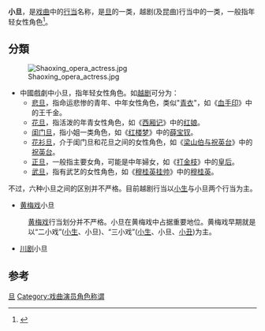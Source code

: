 '''小旦'''，是[[戏曲|戏曲]]中的[[行当|行当]]名称，是[[旦|旦]]的一类，越剧(及昆曲)行当中的一类，一般指年轻女性角色<ref>{{Cite book|title=京剧文化词典|last=黄钧，徐希博主编|first=|publisher=上海：汉语大词典出版社|year=2001.12|isbn=7-5432-0671-4|location=|pages=31-32}}</ref>。

==分類==
[[File:Shaoxing_opera_actress.jpg|thumb]]
* 中國戲劇中小旦，指年轻女性角色。如[[越剧|越剧]]可分为：
** [[悲旦|悲旦]]，指命运悲惨的青年、中年女性角色，类似"[[青衣_(戏剧)|青衣]]"，如《[[血手印|血手印]]》中的王千金。
** [[花旦|花旦]]，指活泼的年青女性角色，如《[[西厢记|西厢记]]》中的[[红娘|红娘]]。
** [[闺门旦|闺门旦]]，指小姐一类角色，如《[[红楼梦|红楼梦]]》中的[[薛宝钗|薛宝钗]]。
** [[花衫旦|花衫旦]]，介于闺门旦和花旦之间的女性角色，如《[[梁山伯与祝英台|梁山伯与祝英台]]》中的[[祝英台|祝英台]]。
** [[正旦|正旦]]，一般指主要女角，可能是中年婦女，如《[[打金枝|打金枝]]》中的[[皇后|皇后]]。
** [[武旦|武旦]]，指有武艺的女性角色，如《[[穆桂英挂帅|穆桂英挂帅]]》中的[[穆桂英|穆桂英]]。
不过，六种小旦之间的区别并不严格。目前越剧行当以[[小生|小生]]与小旦两个行当为主。

* [[黄梅戏|黄梅戏]]小旦
: [[黄梅戏|黄梅戏]]行当划分并不严格。小旦在黄梅戏中占据重要地位。黄梅戏早期就是以“二小戏”([[小生|小生]]、小旦)、“三小戏”([[小生|小生]]、小旦、[[小丑|小丑]])为主。

* [[川剧|川剧]]小旦
:

==参考==
{{reflist}}
{{戏剧小作品}}

{{行當}}

[[Category:行当|旦]]
[[Category:戏曲演员角色称谓|Category:戏曲演员角色称谓]]